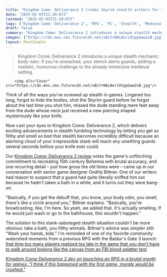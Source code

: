 ```yaml
---
title: "Kingdom Come: Deliverance 2 trades Skyrim stealth archers for stinky smelly archers: you can get so filthy that NPCs catch you 'broadcasting' body odor, so 'wash your hands, kids'"
date: "2025-02-03T21:10:07Z"
lastmod: "2025-02-03T21:10:07Z"
tags: ['Kingdom Come: Deliverance 2', 'RPG', 'PC', 'Stealth', 'Medieval']
draft: false
summary: "Kingdom Come: Deliverance 2 introduces a unique stealth mechanic: body odor.  If you're unwashed, your stench alerts guards, adding a realistic, humorous challenge to the already immersive medieval setting."
images: ["https://cdn.mos.cms.futurecdn.net/xBiYrW6LBoriXtppGww2sB.jpg"]
layout: PostSimple
---
```

> Kingdom Come: Deliverance 2 introduces a unique stealth mechanic: body odor.  If you're unwashed, your stench alerts guards, adding a realistic, humorous challenge to the already immersive medieval setting.


        <img alt="Cover" src="https://cdn.mos.cms.futurecdn.net/xBiYrW6LBoriXtppGww2sB.jpg"/>
        
Think of all the ways you've screwed up stealth in games. Lingered too long, forgot to hide the bodies, shot the Skyrim guard before he forgot about the last time you shot him, missed the dude standing mere feet away from the dude whose neck just received a new piercing shaped mysteriously like your knife.

Now cast your eyes to Kingdom Come: Deliverance 2, which delivers exciting advancements in stealth fumbling technology by letting you get so filthy and smell *so bad* that stealth becomes incredibly difficult because an alarming cloud of your irrepressible stank will reach any unwitting guards several seconds before your knife ever could.

Our [<u>Kingdom Come: Deliverance 2 review</u>](https://www.gamesradar.com/games/rpg/kingdom-come-deliverance-2-review-even-if-some-friction-can-lead-to-frustration-its-realization-of-medieval-life-remains-utterly-absorbing/) notes the game's unflinching commitment to recreating 15th century Bohemia with brutal accuracy, and one recurring detail – just how gross the old times were – came up in our conversation with senior game designer Ondřej Bittner. One of our writers had reason to suspect that a guard had quite literally sniffed him out because he hadn't taken a bath in a while, and it turns out they were bang-on.

"Basically, if you get the debuff that, you know, your body odor, you smell, there's like a circle around you," Bittner explains. "Basically, you're broadcasting, like, I'm here. So yeah, we added that. It's actually smelling. If he would just wash or go to the bathhouse, this wouldn't happen."

The solution to this stank-sabotaged stealth situation couldn't be more obvious: take a bath, you filthy animals. Bittner's advice was simpler still: "Wash your hands, kids." I'm reminded of one of my favorite community watershed moments from a previous RPG with the Baldur's Gate 3 launch: [<u>that time too many players realized too late in the game that you don't have to walk around looking like the canvas from an FBI blood splatter test</u>](https://www.gamesradar.com/too-many-baldurs-gate-3-players-didnt-know-you-can-take-a-shower-to-wash-the-gore-off/).

[<u><em>Kingdom Come Deliverance 2 dev on launching an RPG in a brutal month for games: "I think if this happened with the first game, morale would be crushed."</em></u>](https://www.gamesradar.com/games/rpg/kingdom-come-deliverance-2-dev-on-launching-an-rpg-in-a-brutal-month-for-games-i-think-if-this-happened-with-the-first-game-morale-would-be-crushed/)
        